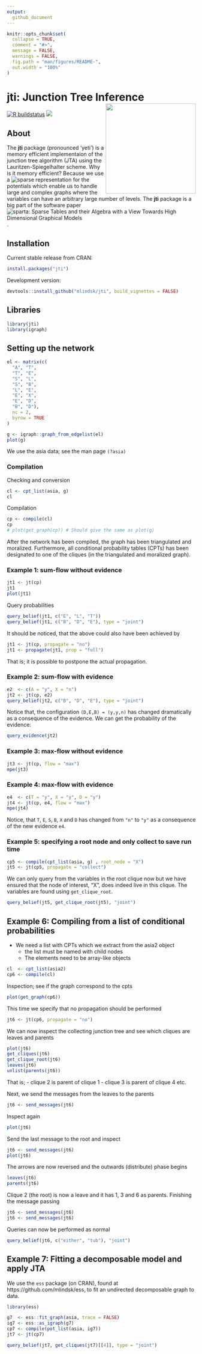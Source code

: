 ```yaml
---
output:
  github_document
---
```


```r
knitr::opts_chunk$set(
  collapse = TRUE,
  comment = "#>",
  message = FALSE,
  warnings = FALSE,
  fig.path = "man/figures/README-",
  out.width = "100%"
)
```

# jti: Junction Tree Inference <img src='man/figures/logo.png' align="right" height="240" />

<!-- badges: start -->
[![R buildstatus](https://github.com/mlindsk/jti/workflows/R-CMD-check/badge.svg)](https://github.com/mlindsk/jti/actions)
[![](https://www.r-pkg.org/badges/version/jti?color=green)](https://cran.r-project.org/package=jti)
<!-- badges: end -->

## About

The **jti** package (pronounced 'yeti') is a memory efficient implementaion of the junction tree algorithm (JTA) using the Lauritzen-Spiegelhalter scheme. Why is it memory efficient? Because we use a ![sparse representation](https://github.com/mlindsk/sparta) for the potentials which enable us to handle large and complex graphs where the variables can have an arbitrary large number of levels. The **jti** package is a big part of the software paper ![sparta: Sparse Tables and their Algebra with a View Towards High Dimensional Graphical Models](https://arxiv.org/abs/2103.03647).

## Installation

Current stable release from CRAN: 

```r
install.packages("jti")
```

Development version:

```r
devtools::install_github("mlindsk/jti", build_vignettes = FALSE)
```

## Libraries

```r
library(jti)
library(igraph)
```

## Setting up the network

```r
el <- matrix(c(
  "A", "T",
  "T", "E",
  "S", "L",
  "S", "B",
  "L", "E",
  "E", "X",
  "E", "D",
  "B", "D"),
  nc = 2,
  byrow = TRUE
)

g <- igraph::graph_from_edgelist(el)
plot(g)
```

We use the asia data; see the man page `(?asia)`

### Compilation

Checking and conversion

```r
cl <- cpt_list(asia, g)
cl
```

Compilation

```r
cp <- compile(cl)
cp
# plot(get_graph(cp)) # Should give the same as plot(g)
```

After the network has been compiled, the graph has been triangulated and moralized. Furthermore, all conditional probability tables (CPTs) has been designated to one of the cliques (in the triangulated and moralized graph).

### Example 1: sum-flow without evidence

```r
jt1 <- jt(cp)
jt1
plot(jt1)
```
Query probabilities

```r
query_belief(jt1, c("E", "L", "T"))
query_belief(jt1, c("B", "D", "E"), type = "joint")
```

It should be noticed, that the above could also have been achieved by

```r
jt1 <- jt(cp, propagate = "no")
jt1 <- propagate(jt1, prop = "full")
```
That is; it is possible to postpone the actual propagation.

### Example 2: sum-flow with evidence

```r
e2  <- c(A = "y", X = "n")
jt2 <- jt(cp, e2) 
query_belief(jt2, c("B", "D", "E"), type = "joint")
```

Notice that, the configuration `(D,E,B) = (y,y,n)` has changed dramatically as a consequence of the evidence. We can get the probability of the evidence:

```r
query_evidence(jt2)
```

### Example 3: max-flow without evidence

```r
jt3 <- jt(cp, flow = "max")
mpe(jt3)
```

###  Example 4: max-flow with evidence

```r
e4  <- c(T = "y", X = "y", D = "y")
jt4 <- jt(cp, e4, flow = "max")
mpe(jt4)

```
Notice, that `T`, `E`, `S`, `B`, `X` and `D` has changed from `"n"` to `"y"` as a consequence of the new evidence `e4`.

###  Example 5: specifying a root node and only collect to save run time

```r
cp5 <- compile(cpt_list(asia, g) , root_node = "X")
jt5 <- jt(cp5, propagate = "collect")
```
We can only query from the variables in the root clique now but we have ensured that the node of interest, "X", does indeed live in this clique. The variables are found using `get_clique_root`.

```r
query_belief(jt5, get_clique_root(jt5), "joint")
```

##  Example 6: Compiling from a list of conditional probabilities

 * We need a list with CPTs which we extract from the asia2 object
    - the list must be named with child nodes
    - The elements need to be array-like objects

```r
cl  <- cpt_list(asia2)
cp6 <- compile(cl)
```
Inspection; see if the graph correspond to the cpts

```r
plot(get_graph(cp6)) 
```

This time we specify that no propagation should be performed

```r
jt6 <- jt(cp6, propagate = "no")
```

We can now inspect the collecting junction tree and see which cliques are leaves and parents

```r
plot(jt6)
get_cliques(jt6)
get_clique_root(jt6)
leaves(jt6)
unlist(parents(jt6))
```

That is;
 - clique 2 is parent of clique 1
 - clique 3 is parent of clique 4 etc.

Next, we send the messages from the leaves to the parents

```r
jt6 <- send_messages(jt6)
```
Inspect again

```r
plot(jt6)
```

Send the last message to the root and inspect

```r
jt6 <- send_messages(jt6)
plot(jt6)
```

The arrows are now reversed and the outwards (distribute) phase begins

```r
leaves(jt6)
parents(jt6)
```

Clique 2 (the root) is now a leave and it has 1, 3 and 6 as parents. Finishing the message passing

```r
jt6 <- send_messages(jt6)
jt6 <- send_messages(jt6)
```

Queries can now be performed as normal

```r
query_belief(jt6, c("either", "tub"), "joint")
```

##  Example 7: Fitting a decomposable model and apply JTA

We use the `ess` package (on CRAN), found at https://github.com/mlindsk/ess, to fit an undirected decomposable graph to data.

```r
library(ess)

g7  <- ess::fit_graph(asia, trace = FALSE)
ig7 <- ess::as_igraph(g7)
cp7 <- compile(pot_list(asia, ig7))
jt7 <- jt(cp7)

query_belief(jt7, get_cliques(jt7)[[4]], type = "joint")
```
